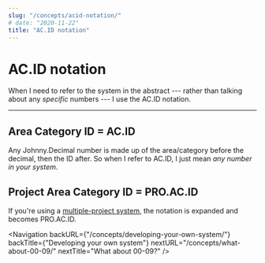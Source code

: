```yaml
---
slug: "/concepts/acid-notation/"
# date: "2020-11-22"
title: "AC.ID notation"
---
```


# AC.ID notation

When I need to refer to the system in the abstract --- rather than talking about any _specific_ numbers --- I use the <JD>AC.ID</JD> notation.

---

<h2>
	Area Category ID = <span className="font-jdmono">AC.ID</span>
</h2>

Any Johnny.Decimal number is made up of the area/category before the decimal, then the ID after. So when I refer to <JD>AC.ID</JD>, I just mean _any number in your system_.

<h2>
	Project Area Category ID = <span className="font-jdmono">PRO.AC.ID</span>
</h2>

If you're using a [multiple-project system](/concepts/multiple-projects/), the notation is expanded and becomes <JD>PRO.AC.ID</JD>.

<Navigation
	backURL={"/concepts/developing-your-own-system/"}
	backTitle={"Developing your own system"}
	nextURL="/concepts/what-about-00-09/"
	nextTitle="What about 00-09?"
/>
